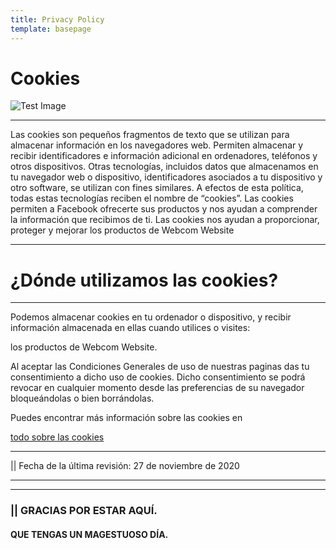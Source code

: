 ```yaml
---
title: Privacy Policy
template: basepage
---
```


# Cookies 

![Test Image](./0.jpg)


---

Las cookies son pequeños fragmentos de texto que se utilizan para almacenar información en los navegadores web. Permiten almacenar y recibir identificadores e información adicional en ordenadores, teléfonos y otros dispositivos. Otras tecnologías, incluidos datos que almacenamos en tu navegador web o dispositivo, identificadores asociados a tu dispositivo y otro software, se utilizan con fines similares. A efectos de esta política, todas estas tecnologías reciben el nombre de “cookies”.
 Las cookies permiten a Facebook ofrecerte sus productos y nos ayudan a comprender la información que recibimos de ti.
 Las cookies nos ayudan a proporcionar, proteger y mejorar los productos de Webcom Website

 ---

 # ¿Dónde utilizamos las cookies?

 ---

 Podemos almacenar cookies en tu ordenador o dispositivo, y recibir información almacenada en ellas cuando utilices o visites:

los productos de Webcom Website.


Al aceptar las Condiciones Generales de uso de nuestras paginas 
das tu consentimiento a dicho uso de cookies. Dicho consentimiento se
podrá revocar en cualquier momento desde las preferencias de su navegador
bloqueándolas o bien borrándolas.

Puedes encontrar más información sobre las cookies en

<a href="www.allaboutcookies.org."> <u> todo sobre las cookies </u> </a>



---

|| Fecha de la última revisión: 27 de noviembre de 2020


---
---

### || GRACIAS POR ESTAR AQUÍ.
#### QUE TENGAS UN MAGESTUOSO DÍA. 
